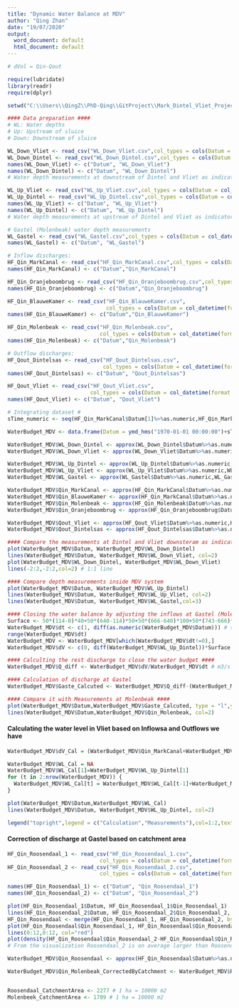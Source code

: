 ```yaml
---
title: "Dynamic Water Balance at MDV"
author: "Qing Zhan"
date: "19/07/2020"
output:
  word_document: default
  html_document: default
---
```



```r

# dVol = Qin-Qout

require(lubridate)
library(readr)
require(dplyr)

setwd("C:\\Users\\QingZ\\PhD-Qing\\GitProject\\Mark_Dintel_Vliet_Project_Shared\\Modelling\\Waterbalance")# Set the working directory

#### Data preparation ####
# WL: Water depths
# Up: Upstream of sluice
# Down: Downstream of sluice

WL_Down_Vliet <- read_csv("WL_Down_Vliet.csv",col_types = cols(Datum = col_datetime(format = "%d-%m-%Y %H:%M:%S"), Eenheid = col_skip(),Serie = col_skip(), X5 = col_skip()))
WL_Down_Dintel <- read_csv("WL_Down_Dintel.csv",col_types = cols(Datum = col_datetime(format = "%d-%m-%Y %H:%M:%S"), Eenheid = col_skip(),Serie = col_skip(), X5 = col_skip()))
names(WL_Down_Vliet) <- c("Datum", "WL_Down_Vliet")
names(WL_Down_Dintel) <- c("Datum", "WL_Down_Dintel")
# Water depth measurements at downstream of Dintel and Vliet as indicator of Water depth dynamics in Volkerakmeer

WL_Up_Vliet <- read_csv("WL_Up_Vliet.csv",col_types = cols(Datum = col_datetime(format = "%d-%m-%Y %H:%M:%S"), Eenheid = col_skip(),Serie = col_skip(), X5 = col_skip()))
WL_Up_Dintel <- read_csv("WL_Up_Dintel.csv",col_types = cols(Datum = col_datetime(format = "%d-%m-%Y %H:%M:%S"), Eenheid = col_skip(),Serie = col_skip(), X5 = col_skip()))
names(WL_Up_Vliet) <- c("Datum", "WL_Up_Vliet")
names(WL_Up_Dintel) <- c("Datum", "WL_Up_Dintel")
# Water depth measurements at upstream of Dintel and Vliet as indicator of Water depth dynamics in Mark-Dintel-Vliet system

# Gastel (Molenbeak) water depth measurements
WL_Gastel <- read_csv("WL_Gastel.csv",col_types = cols(Datum = col_datetime(format = "%d-%m-%Y %H:%M:%S"), Eenheid = col_skip(),Serie = col_skip(), X5 = col_skip()))
names(WL_Gastel) <- c("Datum", "WL_Gastel")

# Inflow discharges:
HF_Qin_MarkCanal <- read_csv("HF_Qin_MarkCanal.csv",col_types = cols(Datum = col_datetime(format = "%d-%m-%Y %H:%M:%S"), Eenheid = col_skip(),Serie = col_skip(), X5 = col_skip()))
names(HF_Qin_MarkCanal) <- c("Datum","Qin_MarkCanal")

HF_Qin_Oranjeboombrug <- read_csv("HF_Qin_Oranjeboombrug.csv",col_types = cols(Datum = col_datetime(format = "%d-%m-%Y %H:%M:%S"), Eenheid = col_skip(),Serie = col_skip(), X5 = col_skip()))
names(HF_Qin_Oranjeboombrug) <- c("Datum","Qin_Oranjeboombrug")

HF_Qin_BlauweKamer <- read_csv("HF_Qin_BlauweKamer.csv",
                               col_types = cols(Datum = col_datetime(format = "%d-%m-%Y %H:%M:%S"), Eenheid = col_skip(),Serie = col_skip(), X5 = col_skip()))
names(HF_Qin_BlauweKamer) <- c("Datum","Qin_BlauweKamer")

HF_Qin_Molenbeak <- read_csv("HF_Qin_Molenbeak.csv",
                             col_types = cols(Datum = col_datetime(format = "%d-%m-%Y %H:%M:%S"), Eenheid = col_skip(),Serie = col_skip(), X5 = col_skip()))
names(HF_Qin_Molenbeak) <- c("Datum","Qin_Molenbeak")

# Outflow discharges:
HF_Qout_Dintelsas <- read_csv("HF_Qout_Dintelsas.csv",
                              col_types = cols(Datum = col_datetime(format = "%d-%m-%Y %H:%M:%S"), Eenheid = col_skip(),Serie = col_skip(), X5 = col_skip()))
names(HF_Qout_Dintelsas) <- c("Datum", "Qout_Dintelsas")

HF_Qout_Vliet <- read_csv("HF_Qout_Vliet.csv",
                          col_types = cols(Datum = col_datetime(format = "%d-%m-%Y %H:%M:%S"), Eenheid = col_skip(),Serie = col_skip(), X5 = col_skip()))
names(HF_Qout_Vliet) <- c("Datum", "Qout_Vliet")

# Integrating dataset #
sTime_numeric <- seq(HF_Qin_MarkCanal$Datum[1]%>%as.numeric,HF_Qin_MarkCanal$Datum[length(HF_Qin_MarkCanal$Datum)]%>%as.numeric, by=3600) #hourly interval

WaterBudget_MDV <- data.frame(Datum = ymd_hms("1970-01-01 00:00:00")+sTime_numeric,WL_Down_Dintel=NA,WL_Down_Vliet=NA,WL_Up_Dintel=NA,WL_Up_Vliet=NA,WL_Gastel=NA,Qin_MarkCanal=NA,Qin_BlauweKamer=NA,Qin_Molenbeak=NA,Qin_Oranjeboombrug=NA,Qout_Dintelsas=NA,Qout_Vliet=NA)

WaterBudget_MDV$WL_Down_Dintel <- approx(WL_Down_Dintel$Datum%>%as.numeric,WL_Down_Dintel$WL_Down_Dintel,xout=WaterBudget_MDV$Datum%>%as.numeric)$y
WaterBudget_MDV$WL_Down_Vliet <- approx(WL_Down_Vliet$Datum%>%as.numeric,WL_Down_Vliet$WL_Down_Vliet,xout=WaterBudget_MDV$Datum%>%as.numeric)$y

WaterBudget_MDV$WL_Up_Dintel <- approx(WL_Up_Dintel$Datum%>%as.numeric,WL_Up_Dintel$WL_Up_Dintel,xout=WaterBudget_MDV$Datum%>%as.numeric)$y
WaterBudget_MDV$WL_Up_Vliet <- approx(WL_Up_Vliet$Datum%>%as.numeric,WL_Up_Vliet$WL_Up_Vliet,xout=WaterBudget_MDV$Datum%>%as.numeric)$y
WaterBudget_MDV$WL_Gastel <- approx(WL_Gastel$Datum%>%as.numeric,WL_Gastel$WL_Gastel, xout = WaterBudget_MDV$Datum%>%as.numeric)$y

WaterBudget_MDV$Qin_MarkCanal <- approx(HF_Qin_MarkCanal$Datum%>%as.numeric,HF_Qin_MarkCanal$Qin_MarkCanal,xout = WaterBudget_MDV$Datum%>%as.numeric)$y
WaterBudget_MDV$Qin_BlauweKamer <- approx(HF_Qin_MarkCanal$Datum%>%as.numeric,HF_Qin_MarkCanal$Qin_MarkCanal,xout = WaterBudget_MDV$Datum%>%as.numeric)$y
WaterBudget_MDV$Qin_Molenbeak <- approx(HF_Qin_Molenbeak$Datum%>%as.numeric,HF_Qin_Molenbeak$Qin_Molenbeak,xout = WaterBudget_MDV$Datum%>%as.numeric)$y
WaterBudget_MDV$Qin_Oranjeboombrug <- approx(HF_Qin_Oranjeboombrug$Datum%>%as.numeric,HF_Qin_Oranjeboombrug$Qin_Oranjeboombrug,xout = WaterBudget_MDV$Datum%>%as.numeric)$y

WaterBudget_MDV$Qout_Vliet <- approx(HF_Qout_Vliet$Datum%>%as.numeric,HF_Qout_Vliet$Qout_Vliet,xout = WaterBudget_MDV$Datum%>%as.numeric)$y
WaterBudget_MDV$Qout_Dintelsas <- approx(HF_Qout_Dintelsas$Datum%>%as.numeric,HF_Qout_Dintelsas$Qout_Dintelsas,xout = WaterBudget_MDV$Datum%>%as.numeric)$y

#### Compare the measurements at Dintel and Vliet downsteram as indicator of water depth dynamics at Volkerakmeer ####
plot(WaterBudget_MDV$Datum, WaterBudget_MDV$WL_Down_Dintel)
lines(WaterBudget_MDV$Datum, WaterBudget_MDV$WL_Down_Vliet, col=2)
plot(WaterBudget_MDV$WL_Down_Dintel, WaterBudget_MDV$WL_Down_Vliet)
lines(-2:2,-2:2,col=2) # 1:1 line

#### Compare depth measurements inside MDV system
plot(WaterBudget_MDV$Datum, WaterBudget_MDV$WL_Up_Dintel)
lines(WaterBudget_MDV$Datum, WaterBudget_MDV$WL_Up_Vliet, col=2)
lines(WaterBudget_MDV$Datum, WaterBudget_MDV$WL_Gastel,col=3)

#### Closing the water balance by adjusting the inflows at Gastel (Molenbeak)
Surface <- 50*(114-0)*40+50*(640-114)*50+50*(666-640)*100+50*(743-666)*40+50*(760-743)*26+50*(1117-760)*30 # m^2
WaterBudget_MDV$dt <- c(1, diff(as.numeric(WaterBudget_MDV$Datum))) # seconds
range(WaterBudget_MDV$dt)
WaterBudget_MDV <- WaterBudget_MDV[which(WaterBudget_MDV$dt!=0),]
WaterBudget_MDV$dV <- c(0, diff(WaterBudget_MDV$WL_Up_Dintel))*Surface # m^3

#### Calculting the rest discharge to close the water budget ####
WaterBudget_MDV$Q_diff <- WaterBudget_MDV$dV/WaterBudget_MDV$dt # m3/s

#### Calculation of discharge at Gastel
WaterBudget_MDV$Gaste_Calcuted <- WaterBudget_MDV$Q_diff-(WaterBudget_MDV$Qin_MarkCanal+WaterBudget_MDV$Qin_BlauweKamer+WaterBudget_MDV$Qin_Oranjeboombrug-WaterBudget_MDV$Qout_Dintelsas-WaterBudget_MDV$Qout_Vliet)

#### Compare it with Measurements at Molenbeak ####
plot(WaterBudget_MDV$Datum,WaterBudget_MDV$Gaste_Calcuted, type = "l",ylim = c(-100,100))  
lines(WaterBudget_MDV$Datum,WaterBudget_MDV$Qin_Molenbeak, col=2)

```

#### Calculating the water level in Vliet based on Inflowsa and Outflows we have ####
```r
WaterBudget_MDV$dV_Cal = (WaterBudget_MDV$Qin_MarkCanal+WaterBudget_MDV$Qin_BlauweKamer+WaterBudget_MDV$Qin_Molenbeak+WaterBudget_MDV$Qin_Oranjeboombrug-WaterBudget_MDV$Qout_Dintelsas-WaterBudget_MDV$Qout_Vliet)*WaterBudget_MDV$dt

WaterBudget_MDV$WL_Cal = NA
WaterBudget_MDV$WL_Cal[1]=WaterBudget_MDV$WL_Up_Dintel[1]
for (t in 2:nrow(WaterBudget_MDV)) {
  WaterBudget_MDV$WL_Cal[t] = WaterBudget_MDV$WL_Cal[t-1]+WaterBudget_MDV$dV_Cal[t-1]/Surface
} 

plot(WaterBudget_MDV$Datum,WaterBudget_MDV$WL_Cal)
lines(WaterBudget_MDV$Datum, WaterBudget_MDV$WL_Up_Dintel, col=2)

legend("topright",legend = c("Calculation","Measurements"),col=1:2,text.col = 1:2,lty=1)

```

#### Correction of discharge at Gastel based on catchment area
```r

HF_Qin_Roosendaal_1 <- read_csv("HF_Qin_Roosendaal_1.csv",
                             col_types = cols(Datum = col_datetime(format = "%d-%m-%Y %H:%M:%S"), Eenheid = col_skip(),Serie = col_skip(), X5 = col_skip()))
HF_Qin_Roosendaal_2 <- read_csv("HF_Qin_Roosendaal_2.csv",
                             col_types = cols(Datum = col_datetime(format = "%d-%m-%Y %H:%M:%S"), Eenheid = col_skip(),Serie = col_skip(), X5 = col_skip()))

names(HF_Qin_Roosendaal_1) <- c("Datum", "Qin_Roosendaal_1")
names(HF_Qin_Roosendaal_2) <- c("Datum", "Qin_Roosendaal_2")

plot(HF_Qin_Roosendaal_1$Datum, HF_Qin_Roosendaal_1$Qin_Roosendaal_1)
lines(HF_Qin_Roosendaal_2$Datum, HF_Qin_Roosendaal_2$Qin_Roosendaal_2, col=2)
HF_Qin_Roosendaal <- merge(HF_Qin_Roosendaal_1, HF_Qin_Roosendaal_2, by = "Datum")
plot(HF_Qin_Roosendaal$Qin_Roosendaal_1, HF_Qin_Roosendaal$Qin_Roosendaal_2)
lines(0:12,0:12, col="red")
plot(density(HF_Qin_Roosendaal$Qin_Roosendaal_2-HF_Qin_Roosendaal$Qin_Roosendaal_1))
# From the visualization Roosendaal_2 is on average larger than Roosendaal_1, from previous results that calculates water level dynamics based on inflow and outflow measurements, we had a underestimation of total Qin. Therefore, I'm going to use the Roosendaal_2 measurements rather than Roosendaal_1.

WaterBudget_MDV$Qin_Roosendaal <- approx(HF_Qin_Roosendaal$Datum%>%as.numeric, HF_Qin_Roosendaal$Qin_Roosendaal_2, xout = WaterBudget_MDV$Datum%>%as.numeric)$y

WaterBudget_MDV$Qin_Molenbeak_CorrectedByCatchment <- WaterBudget_MDV$Roosendaal


Roosendaal_CatchmentArea <- 2277 # 1 ha = 10000 m2
Molenbeek_CatchmentArea <- 1709 # 1 ha = 10000 m2


```
